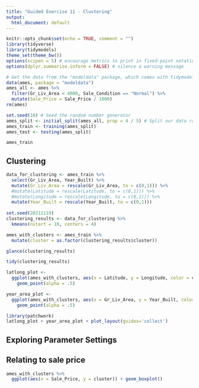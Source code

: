 ```yaml
---
title: "Guided Exercise 11 - Clustering"
output: 
  html_document: default
---
```


```r
knitr::opts_chunk$set(echo = TRUE, comment = "")
library(tidyverse)
library(tidymodels)
theme_set(theme_bw())
options(scipen = 5) # encourage metrics to print in fixed-point notation
options(dplyr.summarise.inform = FALSE) # silence a warning message
```

```r
# Get the data from the "modeldata" package, which comes with tidymodels.
data(ames, package = "modeldata")
ames_all <- ames %>% 
  filter(Gr_Liv_Area < 4000, Sale_Condition == "Normal") %>% 
  mutate(Sale_Price = Sale_Price / 1000)
rm(ames)
```

```r
set.seed(10) # Seed the random number generator
ames_split <- initial_split(ames_all, prop = 4 / 5) # Split our data randomly 
ames_train <- training(ames_split)
ames_test <- testing(ames_split)

ames_train
```

## Clustering

```r

data_for_clustering <- ames_train %>% 
  select(Gr_Liv_Area, Year_Built) %>% 
  mutate(Gr_Liv_Area = rescale(Gr_Liv_Area, to = c(0,1))) %>% 
  #mutate(Latitude = rescale(Latitude, to = c(0,1))) %>% 
  #mutate(Longitude = rescale(Longitude, to = c(0,1))) %>% 
  mutate(Year_Built = rescale(Year_Built, to = c(0,1)))
  
set.seed(20211119)
clustering_results <- data_for_clustering %>% 
  kmeans(nstart = 10, centers = 4)

ames_with_clusters <- ames_train %>% 
  mutate(cluster = as.factor(clustering_results$cluster))
```

```r
glance(clustering_results)
```

```r
tidy(clustering_results)

```

```r
latlong_plot <- 
  ggplot(ames_with_clusters, aes(x = Latitude, y = Longitude, color = cluster)) +
    geom_point(alpha = .5)

year_area_plot <- 
  ggplot(ames_with_clusters, aes(x = Gr_Liv_Area, y = Year_Built, color = cluster)) +
    geom_point(alpha = .5)

library(patchwork)
latlong_plot + year_area_plot + plot_layout(guides='collect')
```

## Exploring Parameter Settings

## Relating to sale price

```r
ames_with_clusters %>% 
  ggplot(aes(x = Sale_Price, y = cluster)) + geom_boxplot()
```


